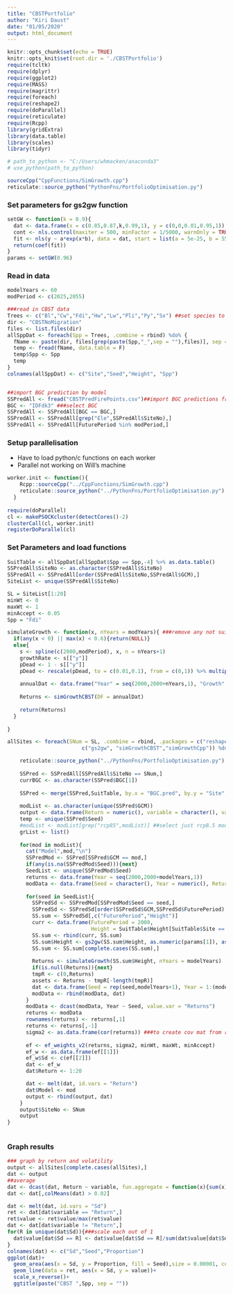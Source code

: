 ```yaml
---
title: "CBSTPortfolio"
author: "Kiri Daust"
date: "01/05/2020"
output: html_document
---
```


```r
knitr::opts_chunk$set(echo = TRUE)
knitr::opts_knit$set(root.dir = './CBSTPortfolio')
require(tcltk)
require(dplyr)
require(ggplot2)
require(MASS)
require(magrittr)
require(foreach)
require(reshape2)
require(doParallel)
require(reticulate)
require(Rcpp)
library(gridExtra)
library(data.table)
library(scales)
library(tidyr)

# path_to_python <- "C:/Users/whmacken/anaconda3"
# use_python(path_to_python)

sourceCpp("CppFunctions/SimGrowth.cpp")
reticulate::source_python("PythonFns/PortfolioOptimisation.py")
```

### Set parameters for gs2gw function

```r
setGW <- function(k = 0.9){
  dat <- data.frame(x = c(0.85,0.87,k,0.99,1), y = c(0,0,0.01,0.95,1))
  cont <- nls.control(maxiter = 500, minFactor = 1/5000, warnOnly = TRUE)
  fit <- nls(y ~ a*exp(x*b), data = dat, start = list(a = 5e-25, b = 55.9), control = cont)
  return(coef(fit))
}
params <- setGW(0.96)
```

### Read in data

```r
modelYears <- 60
modPeriod <- c(2025,2055)

###read in CBST data
Trees <- c("Bl","Cw","Fdi","Hw","Lw","Pli","Py","Sx") ##set species to use in portfolio
dir <- "CBSTNoMigration"
files <- list.files(dir)
allSppDat <- foreach(Spp = Trees, .combine = rbind) %do% {
  fName <- paste(dir, files[grep(paste(Spp,"_",sep = ""),files)], sep = "/")
  temp <- fread(fName, data.table = F)
  temp$Spp <- Spp
  temp
}
colnames(allSppDat) <- c("Site","Seed","Height", "Spp")


##import BGC prediction by model
SSPredAll <- fread("CBSTPredFirePoints.csv")##import BGC predictions from CCISS script
BGC <- "IDFdk3" ###select BGC
SSPredAll <- SSPredAll[BGC == BGC,]
SSPredAll <- SSPredAll[grep("Ele",SSPredAll$SiteNo),]
SSPredAll <- SSPredAll[FuturePeriod %in% modPeriod,]
```

### Setup parallelisation
- Have to load python/c functions on each worker
- Parallel not working on Will's machine
```r
worker.init <- function(){
    Rcpp::sourceCpp("../CppFunctions/SimGrowth.cpp")
    reticulate::source_python("../PythonFns/PortfolioOptimisation.py")
  }
  
require(doParallel)
cl <- makePSOCKcluster(detectCores()-2)
clusterCall(cl, worker.init)
registerDoParallel(cl)
```

### Set Parameters and load functions

```r

SuitTable <- allSppDat[allSppDat$Spp == Spp,-4] %>% as.data.table()
SSPredAll$SiteNo <- as.character(SSPredAll$SiteNo)
SSPredAll <- SSPredAll[order(SSPredAll$SiteNo,SSPredAll$GCM),]
SiteList <- unique(SSPredAll$SiteNo)

SL = SiteList[1:20]
minWt <- 0
maxWt <- 1
minAccept <- 0.05
Spp = "Fdi"

simulateGrowth <- function(x, nYears = modYears){ ###remove any not suitable in any time period
  if(any(x < 0) || max(x) < 0.6){return(NULL)}
  else{
    s <- spline(c(2000,modPeriod), x, n = nYears+1)
    growthRate <- s[["y"]]
    pDead <- 1 - s[["y"]]
    pDead <- rescale(pDead, to = c(0.01,0.1), from = c(0,1)) %>% multiply_by(100)
    
    annualDat <- data.frame("Year" = seq(2000,2000+nYears,1), "Growth" = growthRate, "MeanDead" = pDead, "NoMort" = rep(25, nYears+1)) ##create working data
    
    Returns <- simGrowthCBST(DF = annualDat)
    
    return(Returns)
  }
  
}
```

```r
allSites <- foreach(SNum = SL, .combine = rbind, .packages = c("reshape2","Rcpp","magrittr","scales","reticulate"), .noexport = 
                        c("gs2gw", "simGrowthCBST","simGrowthCpp")) %dopar% {

    reticulate::source_python("../PythonFns/PortfolioOptimisation.py")
    
    SSPred <- SSPredAll[SSPredAll$SiteNo == SNum,]
    currBGC <- as.character(SSPred$BGC[1])
    
    SSPred <- merge(SSPred,SuitTable, by.x = "BGC.pred", by.y = "Site", all.x = TRUE)
    
    modList <- as.character(unique(SSPred$GCM))
    output <- data.frame(Return = numeric(), variable = character(), value = numeric(), Model = character())
    temp <- unique(SSPred$Seed)
    #modList <- modList[grep("rcp85",modList)] ##select just rcp8.5 models
    grList <- list()
    
    for(mod in modList){
      cat("Model",mod,"\n")
      SSPredMod <- SSPred[SSPred$GCM == mod,]
      if(any(is.na(SSPredMod$Seed))){next}
      SeedList <- unique(SSPredMod$Seed)
      returns <- data.frame(Year = seq(2000,2000+modelYears,1))
      modData <- data.frame(Seed = character(), Year = numeric(), Returns = numeric())
      
      for(seed in SeedList){
        SSPredSd <- SSPredMod[SSPredMod$Seed == seed,]
        SSPredSd <- SSPredSd[order(SSPredSd$GCM,SSPredSd$FuturePeriod),]
        SS.sum <- SSPredSd[,c("FuturePeriod","Height")]
        curr <- data.frame(FuturePeriod = 2000, 
                           Height = SuitTable$Height[SuitTable$Site == BGC & SuitTable$Seed == as.character(seed)])
        SS.sum <- rbind(curr, SS.sum)
        SS.sum$Height <- gs2gw(SS.sum$Height, as.numeric(params[1]), as.numeric(params[2]))
        SS.sum <- SS.sum[complete.cases(SS.sum),]
        
        Returns <- simulateGrowth(SS.sum$Height, nYears = modelYears)
        if(is.null(Returns)){next}
        tmpR <- c(0,Returns)
        assets <- Returns - tmpR[-length(tmpR)]
        dat <- data.frame(Seed = rep(seed,modelYears+1), Year = 1:(modelYears+1), Returns = assets)
        modData <- rbind(modData, dat)
      }
      modData <- dcast(modData, Year ~ Seed, value.var = "Returns")
      returns <- modData
      rownames(returns) <- returns[,1]
      returns <- returns[,-1]
      sigma2 <- as.data.frame(cor(returns)) ###to create cov mat from return
      
      ef <- ef_weights_v2(returns, sigma2, minWt, maxWt, minAccept) 
      ef_w <- as.data.frame(ef[[1]])
      ef_w$Sd <- c(ef[[2]])
      dat <- ef_w
      dat$Return <- 1:20

      dat <- melt(dat, id.vars = "Return")
      dat$Model <- mod
      output <- rbind(output, dat)
    }
    output$SiteNo <- SNum
    output
}
                        
```

### Graph results

```r
### graph by return and volatility
output <- allSites[complete.cases(allSites),]
dat <- output
##average
dat <- dcast(dat, Return ~ variable, fun.aggregate = function(x){sum(x)/(30*length(SL))})
dat <- dat[,colMeans(dat) > 0.02]

dat <- melt(dat, id.vars = "Sd")
ret <- dat[dat$variable == "Return",]
ret$value <- ret$value/max(ret$value)
dat <- dat[dat$variable != "Return",]
for(R in unique(dat$Sd)){###scale each out of 1
  dat$value[dat$Sd == R] <- dat$value[dat$Sd == R]/sum(dat$value[dat$Sd == R])
}
colnames(dat) <- c("Sd","Seed","Proportion")
ggplot(dat)+
  geom_area(aes(x = Sd, y = Proportion, fill = Seed),size = 0.00001, col = "black", stat = "identity")+
  geom_line(data = ret, aes(x = Sd, y = value))+
  scale_x_reverse()+
  ggtitle(paste("CBST ",Spp, sep = ""))

```